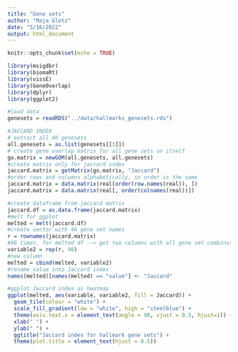 ```yaml
---
title: "Gene sets"
author: "Maja Glotz"
date: "5/16/2022"
output: html_document
---
```


```r
knitr::opts_chunk$set(echo = TRUE)
```

```r
library(msigdbr)
library(biomaRt)
library(vissE)
library(GeneOverlap)
library(dplyr)
library(ggplot2)
```

```r
#load data
genesets = readRDS("../data/hallmarks_genesets.rds")
```


```r
#JACCARD INDEX
# extract all 46 genesets
all.genesets = as.list(genesets[[1]])
# create gene overlap matrix for all gene sets on itself
go.matrix = newGOM(all.genesets, all.genesets)
#create matrix only for jaccard index
jaccard.matrix = getMatrix(go.matrix, "Jaccard")
#order rows and columns alphabetically, so order is the same
jaccard.matrix = data.matrix(real[order(row.names(real)), ])
jaccard.matrix = data.matrix(real[, order(colnames(real))])

#create dataframe from jaccard matrix
jaccard.df = as.data.frame(jaccard.matrix)
#melt for ggplot
melted = melt(jaccard.df)
#create vector with 46 gene set names
r = rownames(jaccard.matrix)
#46 times, for melted df --> get two columns with all gene set combinations
variable2 = rep(r, 46)
#new column
melted = cbind(melted, variable2)
#rename value into Jaccard index
names(melted)[names(melted) == "value"] <- "Jaccard"

#ggplot Jaccard index as heatmap
ggplot(melted, aes(variable, variable2, fill = Jaccard)) + 
  geom_tile(colour = "white") +
  scale_fill_gradient(low = "white", high = "steelblue") +
  theme(axis.text.x = element_text(angle = 90, vjust = 0.5, hjust=1)) +
  xlab(" ") +
  ylab(" ") +
  ggtitle("Jaccard index for hallmark gene sets") +
  theme(plot.title = element_text(hjust = 0.5))
```


